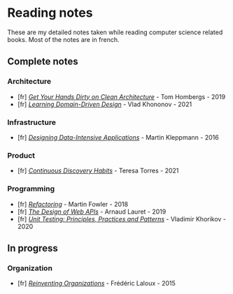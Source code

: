 # Reading notes

These are my detailed notes taken while reading computer science related books. Most of the notes are in french.

## Complete notes

### Architecture

- [fr] [_Get Your Hands Dirty on Clean Architecture_](books/get-your-hands-dirty-on-clean-architecture) - Tom Hombergs - 2019
- [fr] [_Learning Domain-Driven Design_](books/learning-domain-driven-design) - Vlad Khononov - 2021

### Infrastructure

- [fr] [_Designing Data-Intensive Applications_](books/designing-data-intensive-applications) - Martin Kleppmann - 2016

### Product

- [fr] [_Continuous Discovery Habits_](books/continuous-discovery-habits) - Teresa Torres - 2021

### Programming

- [fr] [_Refactoring_](books/refactoring) - Martin Fowler - 2018
- [fr] [_The Design of Web APIs_](books/the-design-of-web-apis) - Arnaud Lauret - 2019
- [fr] [_Unit Testing: Principles, Practices and Patterns_](books/unit-testing) - Vladimir Khorikov - 2020

## In progress

### Organization

- [fr] [_Reinventing Organizations_](books/reinventing-organizations) - Frédéric Laloux - 2015
